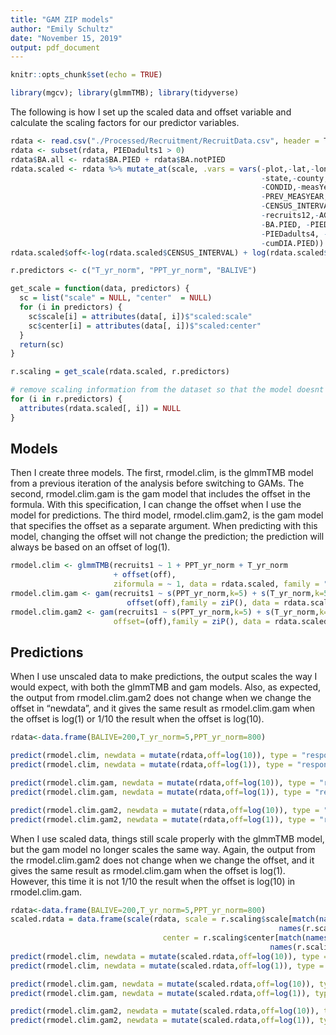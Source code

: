 ```yaml
---
title: "GAM ZIP models"
author: "Emily Schultz"
date: "November 15, 2019"
output: pdf_document
---
```


```r
knitr::opts_chunk$set(echo = TRUE)
```

```r
library(mgcv); library(glmmTMB); library(tidyverse)
```

The following is how I set up the scaled data and offset variable and calculate the scaling factors for our predictor variables.
```r
rdata <- read.csv("./Processed/Recruitment/RecruitData.csv", header = T, stringsAsFactors = F)
rdata <- subset(rdata, PIEDadults1 > 0)
rdata$BA.all <- rdata$BA.PIED + rdata$BA.notPIED
rdata.scaled <- rdata %>% mutate_at(scale, .vars = vars(-plot,-lat,-lon,-elev,-PApied,
                                                        -state,-county,-plotID,
                                                        -CONDID,-measYear, -plotPrev,
                                                        -PREV_MEASYEAR,
                                                        -CENSUS_INTERVAL,-recruits1, 
                                                        -recruits12,-AGB_intra, 
                                                        -BA.PIED, -PIEDadults1,
                                                        -PIEDadults4, -PIEDadults8,
                                                        -cumDIA.PIED))
rdata.scaled$off<-log(rdata.scaled$CENSUS_INTERVAL) + log(rdata.scaled$PIEDadults1)

r.predictors <- c("T_yr_norm", "PPT_yr_norm", "BALIVE") 

get_scale = function(data, predictors) {
  sc = list("scale" = NULL, "center"  = NULL)
  for (i in predictors) {
    sc$scale[i] = attributes(data[, i])$"scaled:scale"
    sc$center[i] = attributes(data[, i])$"scaled:center"
  }
  return(sc)
}

r.scaling = get_scale(rdata.scaled, r.predictors)

# remove scaling information from the dataset so that the model doesnt expect scaled data in predict()
for (i in r.predictors) {
  attributes(rdata.scaled[, i]) = NULL
}
```

## Models

Then I create three models. The first, rmodel.clim, is the glmmTMB model from a previous iteration of the analysis before switching to GAMs. The second, rmodel.clim.gam is the gam model that includes the offset in the formula. With this specification, I can change the offset when I use the model for predictions. The third model, rmodel.clim.gam2, is the gam model that specifies the offset as a separate argument. When predicting with this model, changing the offset will not change the prediction; the prediction will always be based on an offset of log(1).

```r
rmodel.clim <- glmmTMB(recruits1 ~ 1 + PPT_yr_norm + T_yr_norm 
                       + offset(off), 
                       ziformula = ~ 1, data = rdata.scaled, family = "poisson")
rmodel.clim.gam <- gam(recruits1 ~ s(PPT_yr_norm,k=5) + s(T_yr_norm,k=5)+ 
                          offset(off),family = ziP(), data = rdata.scaled)
rmodel.clim.gam2 <- gam(recruits1 ~ s(PPT_yr_norm,k=5) + s(T_yr_norm,k=5), 
                       offset=(off),family = ziP(), data = rdata.scaled)

```

## Predictions
When I use unscaled data to make predictions, the output scales the way I would expect, with both the glmmTMB and gam models. Also, as expected, the output from rmodel.clim.gam2 does not change when we change the offset in "newdata", and it gives the same result as rmodel.clim.gam when the offset is log(1) or 1/10 the result when the offset is log(10).

```r
rdata<-data.frame(BALIVE=200,T_yr_norm=5,PPT_yr_norm=800)

predict(rmodel.clim, newdata = mutate(rdata,off=log(10)), type = "response")
predict(rmodel.clim, newdata = mutate(rdata,off=log(1)), type = "response")

predict(rmodel.clim.gam, newdata = mutate(rdata,off=log(10)), type = "response")
predict(rmodel.clim.gam, newdata = mutate(rdata,off=log(1)), type = "response")

predict(rmodel.clim.gam2, newdata = mutate(rdata,off=log(10)), type = "response")
predict(rmodel.clim.gam2, newdata = mutate(rdata,off=log(1)), type = "response")

```


When I use scaled data, things still scale properly with the glmmTMB model, but the gam model no longer scales the same way. Again, the output from the rmodel.clim.gam2 does not change when we change the offset, and it gives the same result as rmodel.clim.gam when the offset is log(1). However, this time it is not 1/10 the result when the offset is log(10) in rmodel.clim.gam.

```r
rdata<-data.frame(BALIVE=200,T_yr_norm=5,PPT_yr_norm=800)
scaled.rdata = data.frame(scale(rdata, scale = r.scaling$scale[match(names(rdata),
                                                            names(r.scaling$scale))],
                                  center = r.scaling$center[match(names(rdata), 
                                                          names(r.scaling$center))]))  
predict(rmodel.clim, newdata = mutate(scaled.rdata,off=log(10)), type = "response")
predict(rmodel.clim, newdata = mutate(scaled.rdata,off=log(1)), type = "response")

predict(rmodel.clim.gam, newdata = mutate(scaled.rdata,off=log(10)), type = "response")
predict(rmodel.clim.gam, newdata = mutate(scaled.rdata,off=log(1)), type = "response")

predict(rmodel.clim.gam2, newdata = mutate(scaled.rdata,off=log(10)), type = "response")
predict(rmodel.clim.gam2, newdata = mutate(scaled.rdata,off=log(1)), type = "response")
```

